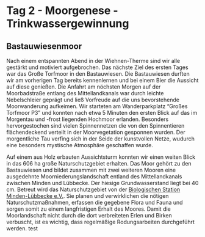 # Tag 2 - Moorgenese - Trinkwassergewinnung

## Bastauwiesenmoor 

Nach einem entspannten Abend in der Wiehnen-Therme sind wir alle gestärkt und motiviert aufgebrochen. Das nächste Ziel des  ersten Tages war das Große Torfmoor in den Bastauwiesen. Die Bastauwiesen durften wir am vorherigen Tag bereits kennenlernen  und bei einem Bier die Aussicht auf diese genießen. Die Anfahrt am nöchsten Morgen auf der Moorbadstraße entlang des  Mittellandkanals war durch leichte Nebelschleier geprägt und ließ Vorfreude auf die uns bevorstehende Moorwanderung aufkeimen. Wir starteten am Wanderparkplatz "Großes Torfmoor P3" und konnten nach etwa 5 Minuten den ersten Blick auf das im Morgentau und -frost liegenden Hochmoor erlanden. Besonders hervorgestochen sind  vielen Spinnennetzen die von den Spinnentieren flächendeckend verteilt in der Moorvegetation gesponnen wurden. Der morgentliche Tau verfing sich in der Seide der kunstvollen Netze, wudurch eine besonders mystische Atmosphäre geschaffen wurde. 

Auf einem aus Holz erbauten Aussichtsturm konnten wir einen weiten Blick in das 606 ha große Naturschutzgebiet erhalten. Das Moor gehört zu den Bastauwiesen und bildet zusammen mit zwei weiteren Mooren eine ausgedehnte Moorniederungslandschaft entland des Mittellandkanals zwischen Minden und Lübbecke. Der hiesige Grundwasserstand liegt bei 40 cm. Betreut wird das Naturschutzgebiet von der [Biologischen Station Minden-Lübbecke e.V.](https://biostation-ml.de). Sie planen und verwirklichen die nötigen Naturschutzmaßnahmen, erfassen die gegebene Flora und Fauna und sorgen somit zu einem langfristigen Erhalt des Moores. Damit die Moorlandschaft nicht durch die dort verbreiteten Erlen und Birken verbuscht, ist es wichtig, dass regelmäßige Rodungsarbeiten durchgeführt werden. test
